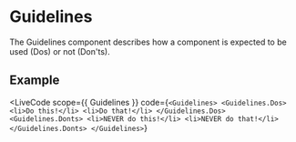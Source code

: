 
# Guidelines

The Guidelines component describes how a component is expected to be used (Dos) or not (Don'ts).

## Example

<LiveCode
  scope={{ Guidelines }}
  code={`<Guidelines>
  <Guidelines.Dos>
    <li>Do this!</li>
    <li>Do that!</li>
  </Guidelines.Dos>
  <Guidelines.Donts>
    <li>NEVER do this!</li>
    <li>NEVER do that!</li>
  </Guidelines.Donts>
</Guidelines>`}
></LiveCode>
